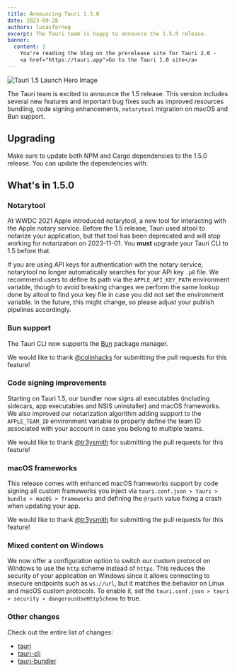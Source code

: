 ```yaml
---
title: Announcing Tauri 1.5.0
date: 2023-09-28
authors: lucasfernog
excerpt: The Tauri team is happy to announce the 1.5.0 release.
banner:
  content: |
    You're reading the blog on the prerelease site for Tauri 2.0 -
    <a href="https://tauri.app">Go to the Tauri 1.0 site</a>
---
```



![Tauri 1.5 Launch Hero Image](./tauri_1_5_images/header.png)

The Tauri team is excited to announce the 1.5 release. This version includes several new features and important bug fixes such as improved resources bundling, code signing enhancements, `notarytool` migration on macOS and Bun support.

## Upgrading

Make sure to update both NPM and Cargo dependencies to the 1.5.0 release. You can update the dependencies with:

<CommandTabs
  npm="npm install @tauri-apps/cli@latest @tauri-apps/api@latest"
  yarn="yarn upgrade @tauri-apps/cli @tauri-apps/api --latest"
  pnpm="pnpm update @tauri-apps/cli @tauri-apps/api --latest"
  cargo="cargo update"
/>

## What's in 1.5.0

### Notarytool

At WWDC 2021 Apple introduced notarytool, a new tool for interacting with the Apple notary service.
Before the 1.5 release, Tauri used altool to notarize your application, but that tool has been deprecated and will stop working for notarization on 2023-11-01.
You **must** upgrade your Tauri CLI to 1.5 before that.

If you are using API keys for authentication with the notary service, notarytool no longer automatically searches for your APi key `.p8` file.
We recommend users to define its path via the `APPLE_API_KEY_PATH` environment variable, though to avoid breaking changes we perform the same lookup done by altool to find your key file in case you did not set the environment variable.
In the future, this might change, so please adjust your publish pipelines accordingly.

### Bun support

The Tauri CLI now supports the [Bun](https://bun.sh/) package manager.

We would like to thank [@colinhacks](https://github.com/colinhacks) for submitting the pull requests for this feature!

### Code signing improvements

Starting on Tauri 1.5, our bundler now signs all executables (including sidecars, app executables and NSIS uninstaller) and macOS frameworks.
We also improved our notarization algorithm adding support to the `APPLE_TEAM_ID` environment variable to properly define the team ID associated with your account in case you belong to multiple teams.

We would like to thank [@tr3ysmith](https://github.com/tr3ysmith) for submitting the pull requests for this feature!

### macOS frameworks

This release comes with enhanced macOS frameworks support by code signing all custom frameworks you inject via `tauri.conf.json > tauri > bundle > macOS > frameworks` and defining the `@rpath` value fixing a crash when updating your app.

We would like to thank [@tr3ysmith](https://github.com/tr3ysmith) for submitting the pull requests for this feature!

### Mixed content on Windows

We now offer a configuration option to switch our custom protocol on Windows to use the `http` scheme instead of `https`.
This reduces the security of your application on Windows since it allows connecting to insecure endpoints such as `ws://url`,
but it matches the behavior on Linux and macOS custom protocols. To enable it, set the `tauri.conf.json > tauri > security > dangerousUseHttpScheme` to true.

### Other changes

Check out the entire list of changes:

- [tauri](https://github.com/tauri-apps/tauri/releases/tag/tauri-v1.5.0)
- [tauri-cli](https://github.com/tauri-apps/tauri/releases/tag/tauri-cli-v1.5.0)
- [tauri-bundler](https://github.com/tauri-apps/tauri/releases/tag/tauri-bundler-v1.4.0)
